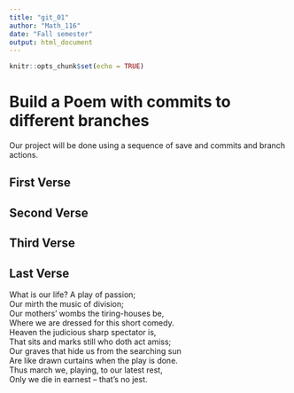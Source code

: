 ```yaml
---
title: "git_01"
author: "Math_116"
date: "Fall semester"
output: html_document
---
```


```r
knitr::opts_chunk$set(echo = TRUE)
```
# Build a Poem with commits to different branches
Our project will be done using a sequence of save and commits and branch actions.
<!-- Do not modify or change any text in "!--" bracketed areas such as this --- these are instructions to
you, if you change any of this the git program will notice it and compromise your git merging strategy !-->

## First Verse 
<!--Put the first five lines of a poem by Lewis Carrol in this section!-->

## Second Verse
<!--Put the first five lines of a poem by Robert Frost here!-->

## Third Verse
<!--Put the first two verses of The Walrus and the Carpenter here!-->

## Last Verse
<!--Put a short poem of your choice 8-20 lines,here!-->
What is our life? A play of passion;  
Our mirth the music of division;  
Our mothers’ wombs the tiring-houses be,  
Where we are dressed for this short comedy.  
Heaven the judicious sharp spectator is,  
That sits and marks still who doth act amiss;  
Our graves that hide us from the searching sun  
Are like drawn curtains when the play is done.  
Thus march we, playing, to our latest rest,  
Only we die in earnest – that’s no jest.  
    
